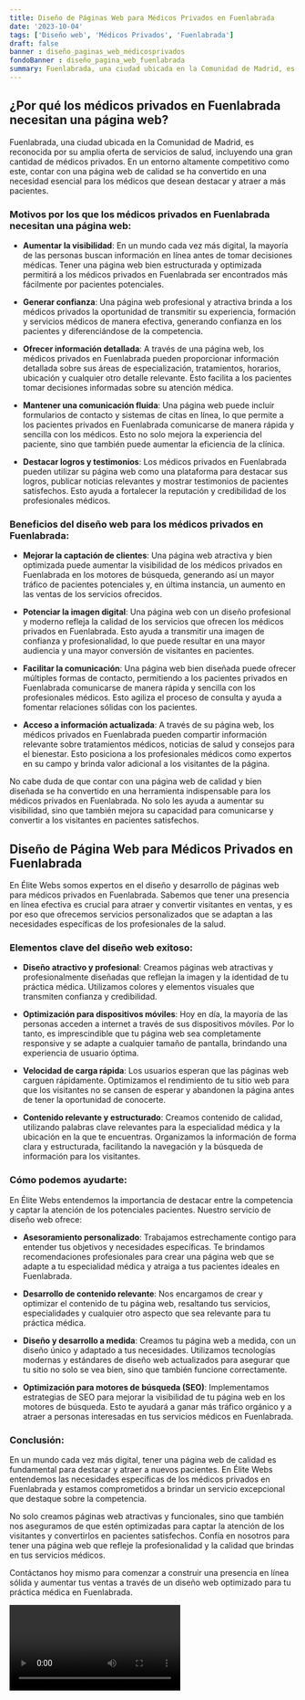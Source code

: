 ```yaml
---
title: Diseño de Páginas Web para Médicos Privados en Fuenlabrada
date: '2023-10-04'
tags: ['Diseño web', 'Médicos Privados', 'Fuenlabrada']
draft: false
banner : diseño_paginas_web_médicosprivados
fondoBanner : diseño_pagina_web_fuenlabrada
summary: Fuenlabrada, una ciudad ubicada en la Comunidad de Madrid, es reconocida por su amplia oferta de servicios de salud, incluyendo una gran cantidad de médicos privados. En un entorno altamente competitivo como este, contar con una página web de calidad se ha convertido en una necesidad esencial para los médicos que desean destacar y atraer a más pacientes.
---
```


## **¿Por qué los médicos privados en Fuenlabrada necesitan una página web?**

Fuenlabrada, una ciudad ubicada en la Comunidad de Madrid, es reconocida por su amplia oferta de servicios de salud, incluyendo una gran cantidad de médicos privados. En un entorno altamente competitivo como este, contar con una página web de calidad se ha convertido en una necesidad esencial para los médicos que desean destacar y atraer a más pacientes.

### **Motivos por los que los médicos privados en Fuenlabrada necesitan una página web:**

- **Aumentar la visibilidad**: En un mundo cada vez más digital, la mayoría de las personas buscan información en línea antes de tomar decisiones médicas. Tener una página web bien estructurada y optimizada permitirá a los médicos privados en Fuenlabrada ser encontrados más fácilmente por pacientes potenciales.

- **Generar confianza**: Una página web profesional y atractiva brinda a los médicos privados la oportunidad de transmitir su experiencia, formación y servicios médicos de manera efectiva, generando confianza en los pacientes y diferenciándose de la competencia.

- **Ofrecer información detallada**: A través de una página web, los médicos privados en Fuenlabrada pueden proporcionar información detallada sobre sus áreas de especialización, tratamientos, horarios, ubicación y cualquier otro detalle relevante. Esto facilita a los pacientes tomar decisiones informadas sobre su atención médica.

- **Mantener una comunicación fluida**: Una página web puede incluir formularios de contacto y sistemas de citas en línea, lo que permite a los pacientes privados en Fuenlabrada comunicarse de manera rápida y sencilla con los médicos. Esto no solo mejora la experiencia del paciente, sino que también puede aumentar la eficiencia de la clínica.

- **Destacar logros y testimonios**: Los médicos privados en Fuenlabrada pueden utilizar su página web como una plataforma para destacar sus logros, publicar noticias relevantes y mostrar testimonios de pacientes satisfechos. Esto ayuda a fortalecer la reputación y credibilidad de los profesionales médicos.

### **Beneficios del diseño web para los médicos privados en Fuenlabrada:**

- **Mejorar la captación de clientes**: Una página web atractiva y bien optimizada puede aumentar la visibilidad de los médicos privados en Fuenlabrada en los motores de búsqueda, generando así un mayor tráfico de pacientes potenciales y, en última instancia, un aumento en las ventas de los servicios ofrecidos.

- **Potenciar la imagen digital**: Una página web con un diseño profesional y moderno refleja la calidad de los servicios que ofrecen los médicos privados en Fuenlabrada. Esto ayuda a transmitir una imagen de confianza y profesionalidad, lo que puede resultar en una mayor audiencia y una mayor conversión de visitantes en pacientes.

- **Facilitar la comunicación**: Una página web bien diseñada puede ofrecer múltiples formas de contacto, permitiendo a los pacientes privados en Fuenlabrada comunicarse de manera rápida y sencilla con los profesionales médicos. Esto agiliza el proceso de consulta y ayuda a fomentar relaciones sólidas con los pacientes.

- **Acceso a información actualizada**: A través de su página web, los médicos privados en Fuenlabrada pueden compartir información relevante sobre tratamientos médicos, noticias de salud y consejos para el bienestar. Esto posiciona a los profesionales médicos como expertos en su campo y brinda valor adicional a los visitantes de la página.

No cabe duda de que contar con una página web de calidad y bien diseñada se ha convertido en una herramienta indispensable para los médicos privados en Fuenlabrada. No solo les ayuda a aumentar su visibilidad, sino que también mejora su capacidad para comunicarse y convertir a los visitantes en pacientes satisfechos.

<GifSeo />

<Cta />

## Diseño de Página Web para Médicos Privados en Fuenlabrada

En Élite Webs somos expertos en el diseño y desarrollo de páginas web para médicos privados en Fuenlabrada. Sabemos que tener una presencia en línea efectiva es crucial para atraer y convertir visitantes en ventas, y es por eso que ofrecemos servicios personalizados que se adaptan a las necesidades específicas de los profesionales de la salud.

### Elementos clave del diseño web exitoso:

- **Diseño atractivo y profesional**: Creamos páginas web atractivas y profesionalmente diseñadas que reflejan la imagen y la identidad de tu práctica médica. Utilizamos colores y elementos visuales que transmiten confianza y credibilidad.

- **Optimización para dispositivos móviles**: Hoy en día, la mayoría de las personas acceden a internet a través de sus dispositivos móviles. Por lo tanto, es imprescindible que tu página web sea completamente responsive y se adapte a cualquier tamaño de pantalla, brindando una experiencia de usuario óptima.

- **Velocidad de carga rápida**: Los usuarios esperan que las páginas web carguen rápidamente. Optimizamos el rendimiento de tu sitio web para que los visitantes no se cansen de esperar y abandonen la página antes de tener la oportunidad de conocerte.

- **Contenido relevante y estructurado**: Creamos contenido de calidad, utilizando palabras clave relevantes para la especialidad médica y la ubicación en la que te encuentras. Organizamos la información de forma clara y estructurada, facilitando la navegación y la búsqueda de información para los visitantes.

### Cómo podemos ayudarte:

En Élite Webs entendemos la importancia de destacar entre la competencia y captar la atención de los potenciales pacientes. Nuestro servicio de diseño web ofrece:

- **Asesoramiento personalizado**: Trabajamos estrechamente contigo para entender tus objetivos y necesidades específicas. Te brindamos recomendaciones profesionales para crear una página web que se adapte a tu especialidad médica y atraiga a tus pacientes ideales en Fuenlabrada.

- **Desarrollo de contenido relevante**: Nos encargamos de crear y optimizar el contenido de tu página web, resaltando tus servicios, especialidades y cualquier otro aspecto que sea relevante para tu práctica médica.

- **Diseño y desarrollo a medida**: Creamos tu página web a medida, con un diseño único y adaptado a tus necesidades. Utilizamos tecnologías modernas y estándares de diseño web actualizados para asegurar que tu sitio no solo se vea bien, sino que también funcione correctamente.

- **Optimización para motores de búsqueda (SEO)**: Implementamos estrategias de SEO para mejorar la visibilidad de tu página web en los motores de búsqueda. Esto te ayudará a ganar más tráfico orgánico y a atraer a personas interesadas en tus servicios médicos en Fuenlabrada.

### Conclusión:

En un mundo cada vez más digital, tener una página web de calidad es fundamental para destacar y atraer a nuevos pacientes. En Élite Webs entendemos las necesidades específicas de los médicos privados en Fuenlabrada y estamos comprometidos a brindar un servicio excepcional que destaque sobre la competencia.

No solo creamos páginas web atractivas y funcionales, sino que también nos aseguramos de que estén optimizadas para captar la atención de los visitantes y convertirlos en pacientes satisfechos. Confía en nosotros para tener una página web que refleje la profesionalidad y la calidad que brindas en tus servicios médicos.

Contáctanos hoy mismo para comenzar a construir una presencia en línea sólida y aumentar tus ventas a través de un diseño web optimizado para tu práctica médica en Fuenlabrada.

<Video />

<CtaBot job='Médicos Privados' city='Fuenlabrada'/>

<Gmaps query='Fuenlabrada+españa+maps' />